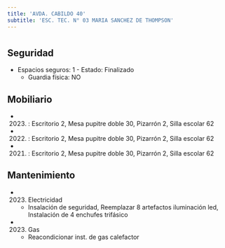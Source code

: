 ```yaml
---
title: 'AVDA. CABILDO 40'
subtitle: 'ESC. TEC. N° 03 MARIA SANCHEZ DE THOMPSON'
---
```


#


## Seguridad

*  Espacios seguros: 1 - Estado: Finalizado 
    + Guardia física: NO





## Mobiliario

*  (2023) : Escritorio 2, Mesa pupitre doble 30, Pizarrón 2, Silla escolar 62 

*  (2022) : Escritorio 2, Mesa pupitre doble 30, Pizarrón 2, Silla escolar 62 

*  (2021) : Escritorio 2, Mesa pupitre doble 30, Pizarrón 2, Silla escolar 62 





## Mantenimiento

*  (2023) Electricidad 
    + Insalación de seguridad, Reemplazar 8 artefactos iluminación led, Instalación de 4 enchufes trifásico

*  (2023) Gas 
    + Reacondicionar inst. de gas calefactor



